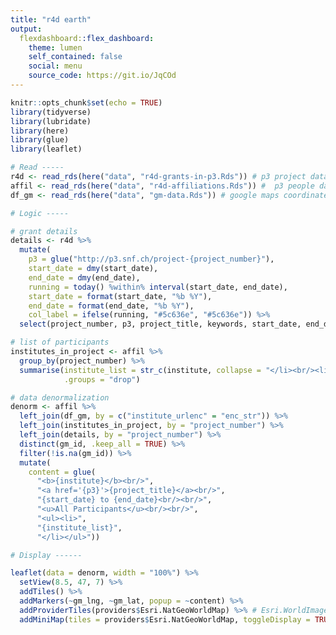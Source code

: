 ```yaml
---
title: "r4d earth"
output: 
  flexdashboard::flex_dashboard:
    theme: lumen
    self_contained: false
    social: menu
    source_code: https://git.io/JqCOd
---
```


```r
knitr::opts_chunk$set(echo = TRUE)
library(tidyverse)
library(lubridate)
library(here)
library(glue)
library(leaflet)
```


```r

# Read -----
r4d <- read_rds(here("data", "r4d-grants-in-p3.Rds")) # p3 project data on r4d
affil <- read_rds(here("data", "r4d-affiliations.Rds")) #  p3 people data on r4d
df_gm <- read_rds(here("data", "gm-data.Rds")) # google maps coordinate data

# Logic -----

# grant details
details <- r4d %>%
  mutate(
    p3 = glue("http://p3.snf.ch/project-{project_number}"),
    start_date = dmy(start_date),
    end_date = dmy(end_date),
    running = today() %within% interval(start_date, end_date),
    start_date = format(start_date, "%b %Y"),
    end_date = format(end_date, "%b %Y"),
    col_label = ifelse(running, "#5c636e", "#5c636e")) %>%
  select(project_number, p3, project_title, keywords, start_date, end_date, col_label)

# list of participants
institutes_in_project <- affil %>%
  group_by(project_number) %>%
  summarise(institute_list = str_c(institute, collapse = "</li><br/><li>"),
            .groups = "drop")

# data denormalization
denorm <- affil %>% 
  left_join(df_gm, by = c("institute_urlenc" = "enc_str")) %>%
  left_join(institutes_in_project, by = "project_number") %>%
  left_join(details, by = "project_number") %>%
  distinct(gm_id, .keep_all = TRUE) %>%
  filter(!is.na(gm_id)) %>%
  mutate(
    content = glue(
      "<b>{institute}</b><br/>",
      "<a href='{p3}'>{project_title}</a><br/>",
      "{start_date} to {end_date}<br/><br/>",
      "<u>All Participants</u><br/><br/>",
      "<ul><li>",
      "{institute_list}",
      "</li></ul>"))

# Display ------ 

leaflet(data = denorm, width = "100%") %>%
  setView(8.5, 47, 7) %>%
  addTiles() %>%
  addMarkers(~gm_lng, ~gm_lat, popup = ~content) %>%
  addProviderTiles(providers$Esri.NatGeoWorldMap) %>% # Esri.WorldImagery
  addMiniMap(tiles = providers$Esri.NatGeoWorldMap, toggleDisplay = TRUE) 
```

